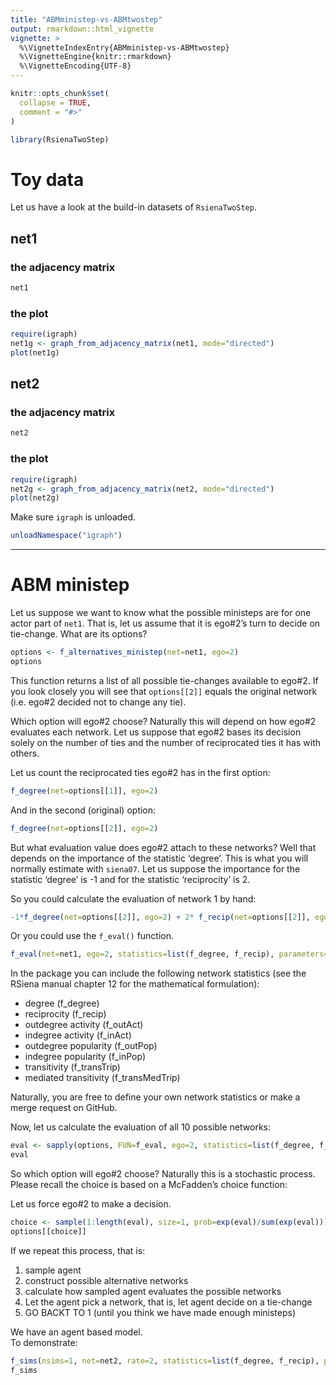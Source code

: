 ```yaml
---
title: "ABMministep-vs-ABMtwostep"
output: rmarkdown::html_vignette
vignette: >
  %\VignetteIndexEntry{ABMministep-vs-ABMtwostep}
  %\VignetteEngine{knitr::rmarkdown}
  %\VignetteEncoding{UTF-8}
---
```


```r
knitr::opts_chunk$set(
  collapse = TRUE,
  comment = "#>"
)
```

```r
library(RsienaTwoStep)
```


# Toy data

Let us have a look at the build-in datasets of `RsienaTwoStep`. 

## net1

### the adjacency matrix

```r
net1
```

### the plot

```r
require(igraph)
net1g <- graph_from_adjacency_matrix(net1, mode="directed")
plot(net1g)
```

## net2

### the adjacency matrix

```r
net2
```

### the plot

```r
require(igraph)
net2g <- graph_from_adjacency_matrix(net2, mode="directed")
plot(net2g)
```


Make sure `igraph` is unloaded. 

```r
unloadNamespace("igraph")
```

---  

# ABM ministep

Let us suppose we want to know what the possible ministeps are for one actor part of `net1`. That is, let us assume that it is ego#2's turn to decide on tie-change. What are its options? 

```r
options <- f_alternatives_ministep(net=net1, ego=2)
options
```

This function returns a list of all possible tie-changes available to ego#2. If you look closely you will see that `options[[2]]` equals the original network (i.e. ego#2 decided not to change any tie). 

Which option will ego#2 choose? Naturally this will depend on how ego#2 evaluates each network. Let us suppose that ego#2 bases its decision solely on the number of ties and the number of reciprocated ties it has with others. 

Let us count the reciprocated ties ego#2 has in the first option: 

```r
f_degree(net=options[[1]], ego=2)
```
And in the second (original) option: 

```r
f_degree(net=options[[2]], ego=2)
```
But what evaluation value does ego#2 attach to these networks? Well that depends on the importance of the statistic 'degree'. This is what you will normally estimate with `siena07`. 
Let us suppose the importance for the statistic 'degree' is -1 and for the statistic 'reciprocity' is 2. 

So you could calculate the evaluation of network 1 by hand: 

```r
-1*f_degree(net=options[[2]], ego=2) + 2* f_recip(net=options[[2]], ego=2)
```
Or you could use the `f_eval()` function. 

```r
f_eval(net=net1, ego=2, statistics=list(f_degree, f_recip), parameters=c(-1,2))
```
In the package you can include the following network statistics (see the RSiena manual chapter 12 for the mathematical formulation):  

- degree (f_degree)  
- reciprocity (f_recip)  
- outdegree activity (f_outAct)  
- indegree activity (f_inAct)  
- outdegree popularity (f_outPop)  
- indegree popularity (f_inPop)  
- transitivity (f_transTrip)  
- mediated transitivity (f_transMedTrip)  

Naturally, you are free to define your own network statistics or make a merge request on GitHub. 

Now, let us calculate the evaluation of all 10 possible networks: 

```r
eval <- sapply(options, FUN=f_eval, ego=2, statistics=list(f_degree, f_recip), parameters=c(-1,2))
eval
```
So which option will ego#2 choose? Naturally this is a stochastic process. 
Please recall the choice is based on a McFadden's choice function: 

Let us force ego#2 to make a decision. 

```r
choice <- sample(1:length(eval), size=1, prob=exp(eval)/sum(exp(eval)))
options[[choice]]
```

If we repeat this process, that is: 

1. sample agent  
2. construct possible alternative networks  
3. calculate how sampled agent evaluates the possible networks  
4. Let the agent pick a network, that is, let agent decide on a tie-change  
5. GO BACKT TO 1 (until you think we have made enough ministeps)

We have an agent based model.   
To demonstrate:  

```r
f_sims(nsims=1, net=net2, rate=2, statistics=list(f_degree, f_recip), parameters = c(-1,2), chain = TRUE )
f_sims
```

